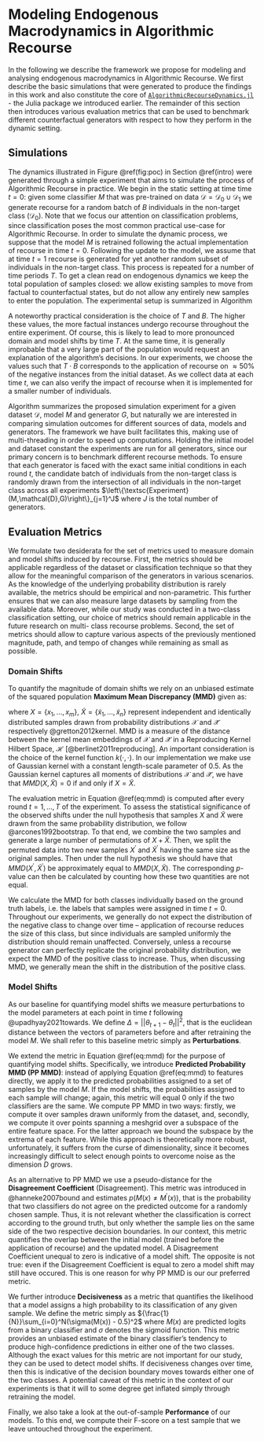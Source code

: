 # Modeling Endogenous Macrodynamics in Algorithmic Recourse {#method-2}

In the following we describe the framework we propose for modeling and analysing endogenous macrodynamics in Algorithmic Recourse. We first describe the basic simulations that were generated to produce the findings in this work and also constitute the core of [`AlgorithmicRecourseDynamics.jl`](https://anonymous.4open.science/r/AlgorithmicRecourseDynamics/README.md) - the Julia package we introduced earlier. The remainder of this section then introduces various evaluation metrics that can be used to benchmark different counterfactual generators with respect to how they perform in the dynamic setting. 

## Simulations {#method-2-experiment}

The dynamics illustrated in Figure \@ref(fig:poc) in Section \@ref(intro) were generated through a simple experiment that aims to simulate the process of Algorithmic Recourse in practice. We begin in the static setting at time time $t=0$: given some classifier $M$ that was pre-trained on data $\mathcal{D}=\mathcal{D}_0 \cup \mathcal{D}_1$ we generate recourse for a random batch of $B$ individuals in the non-target class ($\mathcal{D}_0$). Note that we focus our attention on classification problems, since classification poses the most common practical use-case for Algorithmic Recourse. In order to simulate the dynamic process, we suppose that the model $M$ is retrained following the actual implementation of recourse in time $t=0$. Following the update to the model, we assume that at time $t=1$ recourse is generated for yet another random subset of individuals in the non-target class. This process is repeated for a number of time periods $T$. To get a clean read on endogenous dynamics we keep the total population of samples closed: we allow existing samples to move from factual to counterfactual states, but do not allow any entirely new samples to enter the population. The experimental setup is summarized in Algorithm \ref{algo-experiment}

\begin{algorithm}
\caption{Simulation Experiment}\label{algo-experiment}
\begin{algorithmic}[1]
\Procedure{Experiment}{$M,\mathcal{D},G$}
\State $t\gets 0$
\While{$t<T$}
\State $\mathcal{D}_B \subset \mathcal{D}_0$ \Comment{Sample from $\mathcal{D}_0$.}
\State $\mathcal{D}_B\gets G(\mathcal{D}_B)$ \Comment{Generate counterfactuals.}
\State $M\gets M(\mathcal{D})$ \Comment{Retrain model.}
\EndWhile
\State \textbf{return} $M,\mathcal{D}$
\EndProcedure
\end{algorithmic}
\end{algorithm}


A noteworthy practical consideration is the choice of $T$ and $B$. The higher these values, the more factual instances undergo recourse throughout the entire experiment. Of course, this is likely to lead to more pronounced domain and model shifts by time $T$. At the same time, it is generally improbable that a very large part of the population would request an explanation of the algorithm’s decisions. In our experiments, we choose the values such that $T \cdot B$ corresponds to the application of recourse on $\approx50\%$ of the negative instances from the initial dataset. As we collect data at each time $t$, we can also verify the impact of recourse when it is implemented for a smaller number of individuals. 

Algorithm \ref{algo-experiment} summarizes the proposed simulation experiment for a given dataset $\mathcal{D}$, model $M$ and generator $G$, but naturally we are interested in comparing simulation outcomes for different sources of data, models and generators. The framework we have built facilitates this, making use of multi-threading in order to speed up computations. Holding the initial model and dataset constant the experiments are run for all generators, since our primary concern is to benchmark different recourse methods. To ensure that each generator is faced with the exact same initial conditions in each round $t$, the candidate batch of individuals from the non-target class is randomly drawn from the intersection of all individuals in the non-target class across all experiments $\left\{\textsc{Experiment}(M,\mathcal{D},G)\right\}_{j=1}^J$ where $J$ is the total number of generators. 

## Evaluation Metrics {#method-2-metrics}

We formulate two desiderata for the set of metrics used to measure domain and model shifts induced by recourse. First, the metrics should be applicable regardless of the dataset or classification technique so that they allow for the meaningful comparison of the generators in various scenarios. As the knowledge of the underlying probability distribution is rarely available, the metrics should be empirical and non-parametric. This further ensures that we can also measure large datasets by sampling from the available data. Moreover, while our study was conducted in a two-class classification setting, our choice of metrics should remain applicable in the future research on multi- class recourse problems. Second, the set of metrics should allow to capture various aspects of the previously mentioned magnitude, path, and tempo of changes while remaining as small as possible.

### Domain Shifts

To quantify the magnitude of domain shifts we rely on an unbiased estimate of the squared population **Maximum Mean Discrepancy (MMD)** given as:

\begin{equation}
\begin{aligned}
MMD({X}^\prime,\tilde{X}^\prime) &= \frac{1}{m(m-1)}\sum_{i=1}^m\sum_{j\neq i}^m k(x_i,x_j) \\ &+ \frac{1}{n(n-1)}\sum_{i=1}^n\sum_{j\neq i}^n k(\tilde{x}_i,\tilde{x}_j) \\ &- \frac{2}{mn}\sum_{i=1}^m\sum_{j=1}^n k(x_i,\tilde{x}_j) (\#eq:mmd)
\end{aligned}
\end{equation}

where $X=\{x_1,...,x_m\}$, $\tilde{X}=\{\tilde{x}_1,...,\tilde{x}_n\}$ represent independent and identically distributed samples drawn from probability distributions $\mathcal{X}$ and $\mathcal{\tilde{X}}$ respectively @gretton2012kernel. MMD is a measure of the distance between the kernel mean embeddings of $\mathcal{X}$ and $\mathcal{\tilde{X}}$ in a Reproducing Kernel Hilbert Space, $\mathcal{H}$ [@berlinet2011reproducing]. An important consideration is the choice of the kernel function $k(\cdot,\cdot)$. In our implementation we make use of Gaussian kernel with a constant length-scale parameter of $0.5$. As the Gaussian kernel captures all moments of distributions $\mathcal{X}$ and $\mathcal{\tilde{X}}$, we have that $MMD(X,\tilde{X})=0$ if and only if $X=\tilde{X}$.

The evaluation metric in Equation \@ref(eq:mmd) is computed after every round $t=1,...,T$ of the experiment. To assess the statistical significance of the observed shifts under the null hypothesis that samples $X$ and $\tilde{X}$ were drawn from the same probability distribution, we follow @arcones1992bootstrap. To that end, we combine the two samples and generate a large number of permutations of $X + \tilde{X}$. Then, we split the permuted data into two new samples $X^\prime$ and $\tilde{X}^\prime$ having the same size as the original samples. Then under the null hypothesis we should have that $MMD(X^\prime,\tilde{X}^\prime)$ be approximately equal to $MMD(X,\tilde{X})$. The corresponding $p$-value can then be calculated by counting how these two quantities are not equal.

We calculate the MMD for both classes individually based on the ground truth labels, i.e. the labels that samples were assigned in time $t=0$. Throughout our experiments, we generally do not expect the distribution of the negative class to change over time – application of recourse reduces the size of this class, but since individuals are sampled uniformly the distribution should remain unaffected. Conversely, unless a recourse generator can perfectly replicate the original probability distribution, we expect the MMD of the positive class to increase. Thus, when discussing MMD, we generally mean the shift in the distribution of the positive class.

### Model Shifts

As our baseline for quantifying model shifts we measure perturbations to the model parameters at each point in time $t$ following @upadhyay2021towards. We define $\Delta=||\theta_{t+1}-\theta_{t}||^2$, that is the euclidean distance between the vectors of parameters before and after retraining the model $M$. We shall refer to this baseline metric simply as **Perturbations**.

We extend the metric in Equation \@ref(eq:mmd) for the purpose of quantifying model shifts. Specifically, we introduce **Predicted Probability MMD (PP MMD)**: instead of applying Equation \@ref(eq:mmd) to features directly, we apply it to the predicted probabilities assigned to a set of samples by the model $M$. If the model shifts, the probabilities assigned to each sample will change; again, this metric will equal 0 only if the two classifiers are the same. We compute PP MMD in two ways: firstly, we compute it over samples drawn uniformly from the dataset, and, secondly, we compute it over points spanning a meshgrid over a subspace of the entire feature space. For the latter approach we bound the subspace by the extrema of each feature. While this approach is theoretically more robust, unfortunately, it suffers from the curse of dimensionality, since it becomes increasingly difficult to select enough points to overcome noise as the dimension $D$ grows.

As an alternative to PP MMD we use a pseudo-distance for the **Disagreement Coefficient** (Disagreement). This metric was introduced in @hanneke2007bound and estimates $p(M(x) \neq M^\prime(x))$, that is the probability that two classifiers do not agree on the predicted outcome for a randomly chosen sample. Thus, it is not relevant whether the classification is correct according to the ground truth, but only whether the sample lies on the same side of the two respective decision boundaries. In our context, this metric quantifies the overlap between the initial model (trained before the application of recourse) and the updated model. A Disagreement Coefficient unequal to zero is indicative of a model shift. The opposite is not true: even if the Disagreement Coefficient is equal to zero a model shift may still have occured. This is one reason for why PP MMD is our our preferred metric.

We further introduce **Decisiveness** as a metric that quantifies the likelihood that a model assigns a high probability to its classification of any given sample. We define the metric simply as ${\frac{1}{N}}\sum_{i=0}^N(\sigma(M(x)) - 0.5)^2$ where $M(x)$ are predicted logits from a binary classifier and $\sigma$ denotes the sigmoid function. This metric provides an unbiased estimate of the binary classifier's tendency to produce high-confidence predictions in either one of the two classes. Although the exact values for this metric are not important for our study, they can be used to detect model shifts. If decisiveness changes over time, then this is indicative of the decision boundary moves towards either one of the two classes. A potential caveat of this metric in the context of our experiments is that it will to some degree get inflated simply through retraining the model.

Finally, we also take a look at the out-of-sample **Performance** of our models. To this end, we compute their F-score on a test sample that we leave untouched throughout the experiment. 

